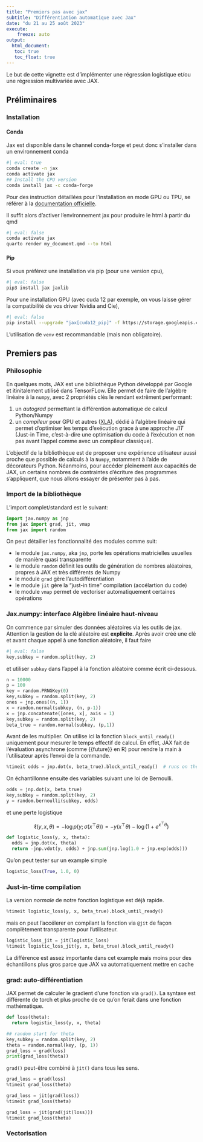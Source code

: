 ```yaml
---
title: "Premiers pas avec jax"
subtitle: "Différentiation automatique avec Jax"
date: "du 21 au 25 août 2023"
execute: 
    freeze: auto
output: 
  html_document:
   toc: true
   toc_float: true
---
```


Le but de cette vignette est d'implémenter une régression logistique et/ou une régression multivariée avec JAX.

## Préliminaires

### Installation 

#### Conda

Jax est disponible dans le channel conda-forge et peut donc s'installer dans un environnement conda

```bash
#| eval: true
conda create -n jax
conda activate jax
## Install the CPU version
conda install jax -c conda-forge
```

Pour des instruction détaillées pour l'installation en mode GPU ou TPU, se référer à la [documentation officielle](https://github.com/google/jax#installation). 

Il suffit alors d'activer l'environnement jax pour produire le html à partir du qmd

```bash
#| eval: false
conda activate jax
quarto render my_document.qmd --to html
```

#### Pip

Si vous préférez une installation via pip (pour une version cpu), 

```bash
#| eval: false
pip3 install jax jaxlib
```

Pour une installation GPU (avec cuda 12 par exemple, on vous laisse gérer la compatibilité de vos driver Nvidia and Cie),

```bash
#| eval: false
pip install --upgrade "jax[cuda12_pip]" -f https://storage.googleapis.com/jax-releases/jax_cuda_releases.html
```

L'utilisation de `venv` est recommandable (mais non obligatoire).

## Premiers pas 


### Philosophie

En quelques mots, JAX est une bibliothèque Python développé par Google et itinitalement utilisé dans TensorFLow. Elle permet de faire de l'algèbre linéaire à la `numpy`, avec 2 propriétés clés le rendant extrêment performant:

1. un *autograd* permettant la différention automatique de calcul Python/Numpy
2. un *compileur* pour GPU et autres ([XLA](https://www.tensorflow.org/xla)), dédié à l'algèbre linéaire qui permet d'optimiser les temps d'exécution grace à une approche *JIT* (Just-in Time, c'est-à-dire une optimisation du code à l'exécution et non pas avant l'appel comme avec un compileur classique).

L'objectif de la bibliothèque est de proposer une expérience utilisateur aussi proche que possible de calculs à la `Numpy`, notamment à l'aide de décorateurs Python. Néanmoins, pour accéder pleinement aux capacités de JAX, un certains nombres de contraintes d'écriture des programmes s'appliquent, que nous allons essayer de présenter pas à pas. 

### Import de la bibliothèque

L'import complet/standard est le suivant: 

```python
import jax.numpy as jnp
from jax import grad, jit, vmap
from jax import random
```

On peut détailler les fonctionnalité des modules comme suit:

- le module `jax.numpy`, aka `jnp`, porte les opérations matricielles usuelles de manière quasi transparente 
- le module `random` définit les outils de génération de nombres aléatoires, propres à JAX et très différents de Numpy 
- le module `grad` gère l'autodifférentiation
- le module `jit` gère la "just-in time" compilation (accélartion du code)
- le module `vmap` permet de vectoriser automatiquement certaines opérations

### Jax.numpy: interface Algèbre linéaire haut-niveau

On commence par simuler des données aléatoires via les outils de jax. Attention la gestion de la clé aléatoire est **explicite**. Après avoir créé une clé et avant chaque appel à une fonction aléatoire, il faut faire 

```python
#| eval: false
key,subkey = random.split(key, 2)
```

et utiliser `subkey` dans l'appel à la fonction aléatoire comme écrit ci-dessous. 

```python
n = 10000
p = 100
key = random.PRNGKey(0)
key,subkey = random.split(key, 2)
ones = jnp.ones((n, 1))
x = random.normal(subkey, (n, p-1))
x = jnp.concatenate([ones, x], axis = 1)
key,subkey = random.split(key, 2)
beta_true = random.normal(subkey, (p,1))
```

Avant de les multiplier. On utilise ici la fonction `block_until_ready()` uniquement pour mesurer le temps effectif de calcul. En effet, JAX fait de l'évaluation asynchrone (comme {{future}} en R) pour rendre la main à l'utilisateur après l'envoi de la commande. 

```python
%timeit odds = jnp.dot(x, beta_true).block_until_ready()  # runs on the CPU
```

On échantillonne ensuite des variables suivant une loi de Bernoulli. 

```python
odds = jnp.dot(x, beta_true)
key,subkey = random.split(key, 2)
y = random.bernoulli(subkey, odds)
```

et une perte logistique

$$\ell(y, x, \theta) = -\log p(y; \sigma(x^{\top}\theta)) = -y (x^\top \theta) - \log(1 + e^{x^\top \theta})$$

```python
def logistic_loss(y, x, theta):
  odds = jnp.dot(x, theta)
  return -jnp.vdot(y, odds) + jnp.sum(jnp.log(1.0 + jnp.exp(odds)))
```

Qu'on peut tester sur un example simple

```python
logistic_loss(True, 1.0, 0)
```

### Just-in-time compilation

La version *normale* de notre fonction logistique est déjà rapide. 

```python
%timeit logistic_loss(y, x, beta_true).block_until_ready()
```

mais on peut l'accélerer en compilant la fonction via `@jit` de façon complètement transparente pour l'utilisateur. 

```python
logistic_loss_jit = jit(logistic_loss)
%timeit logistic_loss_jit(y, x, beta_true).block_until_ready()
```

La différence est assez importante dans cet example mais moins pour des échantillons plus gros parce que JAX va automatiquement mettre en cache 

### grad: auto-différentiation

JAX permet de calculer le gradient d'une fonction via `grad()`. La syntaxe est différente de torch et plus proche de ce qu'on ferait dans une fonction mathématique. 

```python
def loss(theta):
  return logistic_loss(y, x, theta)
```

```python
## random start for theta
key,subkey = random.split(key, 2)
theta = random.normal(key, (p, 1))
grad_loss = grad(loss)
print(grad_loss(theta))
```

`grad()` peut-être combiné à `jit()` dans tous les sens. 

```python
grad_loss = grad(loss)
%timeit grad_loss(theta)
```

```python
grad_loss = jit(grad(loss))
%timeit grad_loss(theta)
```

```python
grad_loss = jit(grad(jit(loss)))
%timeit grad_loss(theta)
```

### Vectorisation
